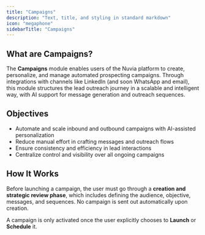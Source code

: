 ```yaml
---
title: "Campaigns"
description: "Text, title, and styling in standard markdown"
icon: "megaphone"
sidebarTitle: "Campaigns"
---
```


## What are Campaigns?

The **Campaigns** module enables users of the Nuvia platform to create, personalize, and manage automated prospecting campaigns. Through integrations with channels like LinkedIn (and soon WhatsApp and email), this module structures the lead outreach journey in a scalable and intelligent way, with AI support for message generation and outreach sequences.

## Objectives

- Automate and scale inbound and outbound campaigns with AI-assisted personalization
- Reduce manual effort in crafting messages and outreach flows
- Ensure consistency and efficiency in lead interactions
- Centralize control and visibility over all ongoing campaigns

## How It Works

Before launching a campaign, the user must go through a **creation and strategic review phase**, which includes defining the audience, objective, messages, and sequences. No campaign is sent out automatically upon creation.

A campaign is only activated once the user explicitly chooses to **Launch** or **Schedule** it.